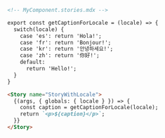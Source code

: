 ```md
<!-- MyComponent.stories.mdx -->

export const getCaptionForLocale = (locale) => {
  switch(locale) {
    case 'es': return 'Hola!';
    case 'fr': return 'Bonjour!';
    case 'kr': return '안녕하세요!';
    case 'zh': return '你好!';
    default:
      return 'Hello!';
  }
}

<Story name="StoryWithLocale">
  {(args, { globals: { locale } }) => {
    const caption = getCaptionForLocale(locale);
    return `<p>${caption}</p>`;
  }}
</Story>
```